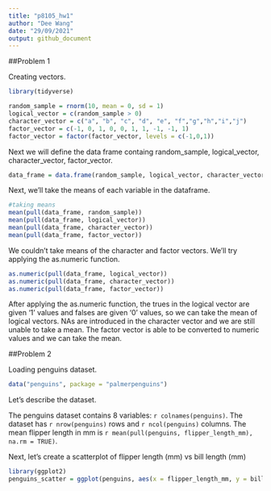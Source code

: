 ```yaml
---
title: "p8105_hw1"
author: "Dee Wang"
date: "29/09/2021"
output: github_document
---
```


##Problem 1

Creating vectors. 

```r
library(tidyverse)

random_sample = rnorm(10, mean = 0, sd = 1)
logical_vector = c(random_sample > 0)
character_vector = c("a", "b", "c", "d", "e", "f","g","h","i","j")
factor_vector = c(-1, 0, 1, 0, 0, 1, 1, -1, -1, 1)
factor_vector = factor(factor_vector, levels = c(-1,0,1))

```

Next we will define the data frame containg random_sample, logical_vector, character_vector, factor_vector.

```r
data_frame = data.frame(random_sample, logical_vector, character_vector, factor_vector)
```

Next, we'll take the means of each variable in the dataframe.

```r
#taking means 
mean(pull(data_frame, random_sample)) 
mean(pull(data_frame, logical_vector)) 
mean(pull(data_frame, character_vector)) 
mean(pull(data_frame, factor_vector)) 
```

We couldn't take means of the character and factor vectors. We'll try applying the as.numeric function.

```r
as.numeric(pull(data_frame, logical_vector)) 
as.numeric(pull(data_frame, character_vector)) 
as.numeric(pull(data_frame, factor_vector)) 

```
After applying the as.numeric function, the trues in the logical vector are given '1' values and falses are given '0' values, so we can take the mean of logical vectors. NAs are introduced in the character vector and we are still unable to take a mean. The factor vector is able to be converted to numeric values and we can take the mean. 

##Problem 2 

Loading penguins dataset.

```r
data("penguins", package = "palmerpenguins")

```

Let's describe the dataset. 

The penguins dataset contains 8 variables: `r colnames(penguins)`. The dataset has `r nrow(penguins)` rows and `r ncol(penguins)` columns. The mean flipper length in mm is `r mean(pull(penguins, flipper_length_mm), na.rm = TRUE)`.

Next, let's create a scatterplot of flipper length (mm) vs bill length (mm) 

```r
library(ggplot2)
penguins_scatter = ggplot(penguins, aes(x = flipper_length_mm, y = bill_length_mm, color = species)) + geom_point()

```



